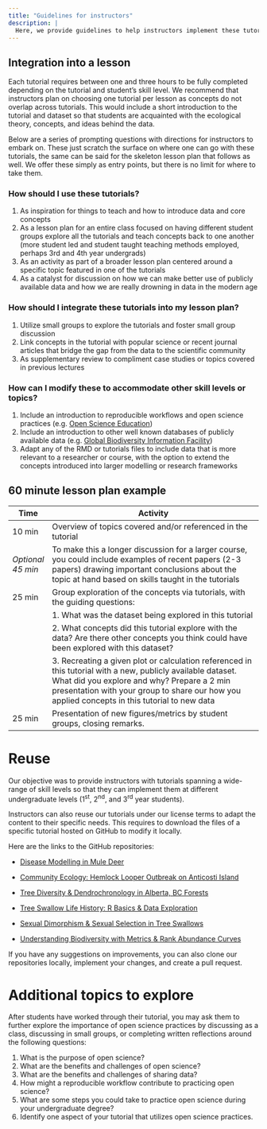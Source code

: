 ```yaml
---
title: "Guidelines for instructors"
description: |
  Here, we provide guidelines to help instructors implement these tutorials in their courses. In addition, we provide a sample lesson plan that can be adapted for use with any of the tutorials. These tutorials were designed to be pre-packaged, portable, and ready to use. To implement these tutorials in the classroom, simply share the website link  with students so that they can dive-in directly in these tutorials!
---
```


## Integration into a lesson

Each tutorial requires between one and three hours to be fully completed depending on the tutorial and student’s skill level. We recommend that instructors plan on choosing one tutorial per lesson as concepts do not overlap across tutorials. This would include a short introduction to the tutorial and dataset so that students are acquainted with the ecological theory, concepts, and ideas behind the data.

Below are a series of prompting questions with directions for instructors to embark on. These just scratch the surface on where one can go with these tutorials, the same can be said for the skeleton lesson plan that follows as well. We offer these simply as entry points, but there is no limit for where to take them.


### How should I use these tutorials?  

1. As inspiration for things to teach and how to introduce data and core concepts
2. As a lesson plan for an entire class focused on having different student groups explore all the tutorials and teach concepts back to one another (more student led and student taught teaching methods employed, perhaps 3rd and 4th year undergrads)
3. As an activity as part of a broader lesson plan centered around a specific topic featured in one of the tutorials 
4. As a catalyst for discussion on how we can make better use of publicly available data and how we are really drowning in data in the modern age

### How should I integrate these tutorials into my lesson plan?  

1. Utilize small groups to explore the tutorials and foster small group discussion
2. Link concepts in the tutorial with popular science or recent journal articles that bridge the gap from the data to the scientific community
3. As supplementary review to compliment case studies or topics covered in previous lectures

### How can I modify these to accommodate other skill levels or topics?   

1. Include an introduction to reproducible workflows and open science practices (e.g. [Open Science Education](https://sites.google.com/openscienceeducation.org/ose))
2. Include an introduction to other well known databases of publicly available data (e.g. [Global Biodiversity Information Facility](https://www.gbif.org/))
3. Adapt any of the RMD or tutorials files to include data that is more relevant to a researcher or course, with the option to extend the concepts introduced into larger modelling or research frameworks


## 60 minute lesson plan example

| Time      | Activity                                                                                              |
|-----------|-------------------------------------------------------------------------------------------------------|
| 10 min    | Overview of topics covered and/or referenced in the tutorial                                          |
| *Optional 45 min* | To make this a longer discussion for a larger course, you could include examples of recent papers (2-3 papers) drawing important conclusions about the topic at hand based on skills taught in the tutorials |
| 25 min    | Group exploration of the concepts via tutorials, with the guiding questions:                           |
|           | 1. What was the dataset being explored in this tutorial                                                |
|           | 2. What concepts did this tutorial explore with the data? Are there other concepts you think could have been explored with this dataset?                |
|           | 3. Recreating a given plot or calculation referenced in this tutorial with a new, publicly available dataset. What did you explore and why? Prepare a 2 min presentation with your group to share our how you applied concepts in this tutorial to new data |
| 25 min    | Presentation of new figures/metrics by student groups, closing remarks.                               |

# Reuse

Our objective was to provide instructors with tutorials spanning a wide-range of skill levels so that they can implement them at different undergraduate levels (1^st^, 2^nd^, and 3^rd^ year students).

Instructors can also reuse our tutorials under our license terms to adapt the content to their specific needs. This requires to download the files of a specific tutorial hosted on GitHub to modify it locally.

Here are the links to the GitHub repositories:  

- [Disease Modelling in Mule Deer](https://github.com/Living-Data-Tutorials/Alberta-CWD)

- [Community Ecology: Hemlock Looper Outbreak on Anticosti Island](https://github.com/Living-Data-Tutorials/Anticosti-Historical-Data)
- [Tree Diversity & Dendrochronology in Alberta, BC Forests](https://github.com/Living-Data-Tutorials/LDP_Alberta_Trees_Group)

- [Tree Swallow Life History: R Basics & Data Exploration](https://github.com/Living-Data-Tutorials/nest-box)

- [Sexual Dimorphism & Sexual Selection in Tree Swallows](https://github.com/Living-Data-Tutorials/nest-box)

- [Understanding Biodiversity with Metrics & Rank Abundance Curves](https://github.com/Living-Data-Tutorials/benthic-invert)

If you have any suggestions on improvements, you can also clone our repositories locally, implement your changes, and create a pull request.


# Additional topics to explore

After students have worked through their tutorial, you may ask them to further explore the importance of open science practices by discussing as a class, discussing in small groups, or completing written reflections around the following questions:  

1. What is the purpose of open science?
2. What are the benefits and challenges of open science?
3. What are the benefits and challenges of sharing data?
4. How might a reproducible workflow contribute to practicing open science?
5. What are some steps you could take to practice open science during your undergraduate degree?
6. Identify one aspect of your tutorial that utilizes open science practices.

